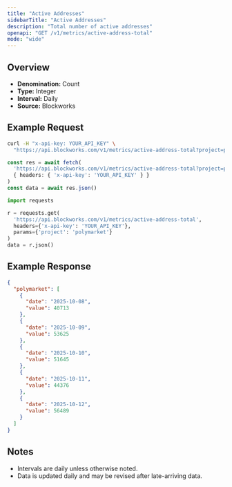 ```yaml
---
title: "Active Addresses"
sidebarTitle: "Active Addresses"
description: "Total number of active addresses"
openapi: "GET /v1/metrics/active-address-total"
mode: "wide"
---
```


## Overview

- **Denomination:** Count
- **Type:** Integer
- **Interval:** Daily
- **Source:** Blockworks

## Example Request

<CodeGroup>

```bash cURL
curl -H "x-api-key: YOUR_API_KEY" \
  "https://api.blockworks.com/v1/metrics/active-address-total?project=polymarket"
```

```typescript TypeScript
const res = await fetch(
  'https://api.blockworks.com/v1/metrics/active-address-total?project=polymarket',
  { headers: { 'x-api-key': 'YOUR_API_KEY' } }
)
const data = await res.json()
```

```python Python
import requests

r = requests.get(
  'https://api.blockworks.com/v1/metrics/active-address-total',
  headers={'x-api-key': 'YOUR_API_KEY'},
  params={'project': 'polymarket'}
)
data = r.json()
```

</CodeGroup>

## Example Response

```json
{
  "polymarket": [
    {
      "date": "2025-10-08",
      "value": 40713
    },
    {
      "date": "2025-10-09",
      "value": 53625
    },
    {
      "date": "2025-10-10",
      "value": 51645
    },
    {
      "date": "2025-10-11",
      "value": 44376
    },
    {
      "date": "2025-10-12",
      "value": 56489
    }
  ]
}
```

## Notes
- Intervals are daily unless otherwise noted.
- Data is updated daily and may be revised after late-arriving data.